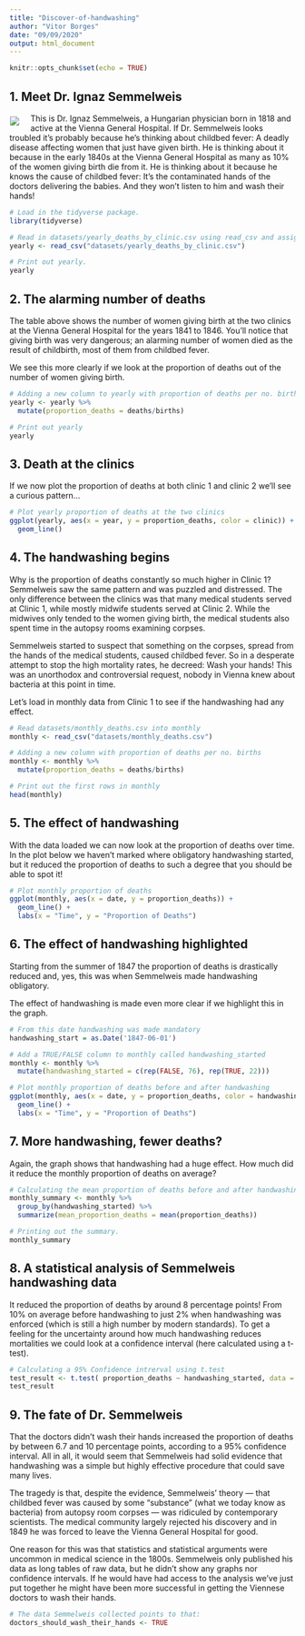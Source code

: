 ```yaml
---
title: "Discover-of-handwashing"
author: "Vitor Borges"
date: "09/09/2020"
output: html_document
---
```


```r
knitr::opts_chunk$set(echo = TRUE)
```

## **1. Meet Dr. Ignaz Semmelweis**

<p><img style="float: left;margin:5px 20px 5px 1px" src="C:\Users\clari\Documents\Vitor\DataCamp\Projects\Discover-of-handwashing\images\Ignaz-Semmelweis.jpg"></p>
<!--
<img style="float: left;margin:5px 20px 5px 1px" src="C:\Users\clari\Documents\Vitor\DataCamp\Projects\Discover-of-handwashing\images\Ignaz-Semmelweis.jpg">
-->
   
This is Dr. Ignaz Semmelweis, a Hungarian physician born in 1818 and active at the Vienna General Hospital. If Dr. Semmelweis looks troubled it's probably because he's thinking about childbed fever: A deadly disease affecting women that just have given birth. He is thinking about it because in the early 1840s at the Vienna General Hospital as many as 10% of the women giving birth die from it. He is thinking about it because he knows the cause of childbed fever: It's the contaminated hands of the doctors delivering the babies. And they won't listen to him and wash their hands!

```r

# Load in the tidyverse package.
library(tidyverse)

# Read in datasets/yearly_deaths_by_clinic.csv using read_csv and assign it to the variable yearly.
yearly <- read_csv("datasets/yearly_deaths_by_clinic.csv")

# Print out yearly.
yearly

```

## **2. The alarming number of deaths**

The table above shows the number of women giving birth at the two clinics at the Vienna General Hospital for the years 1841 to 1846. You'll notice that giving birth was very dangerous; an alarming number of women died as the result of childbirth, most of them from childbed fever.

We see this more clearly if we look at the proportion of deaths out of the number of women giving birth.

```r
# Adding a new column to yearly with proportion of deaths per no. births
yearly <- yearly %>% 
  mutate(proportion_deaths = deaths/births)

# Print out yearly
yearly
```

## **3. Death at the clinics**

If we now plot the proportion of deaths at both clinic 1 and clinic 2 we'll see a curious pattern…

```r
# Plot yearly proportion of deaths at the two clinics
ggplot(yearly, aes(x = year, y = proportion_deaths, color = clinic)) +
  geom_line()
```
## **4. The handwashing begins**

Why is the proportion of deaths constantly so much higher in Clinic 1? Semmelweis saw the same pattern and was puzzled and distressed. The only difference between the clinics was that many medical students served at Clinic 1, while mostly midwife students served at Clinic 2. While the midwives only tended to the women giving birth, the medical students also spent time in the autopsy rooms examining corpses.

Semmelweis started to suspect that something on the corpses, spread from the hands of the medical students, caused childbed fever. So in a desperate attempt to stop the high mortality rates, he decreed: Wash your hands! This was an unorthodox and controversial request, nobody in Vienna knew about bacteria at this point in time.

Let's load in monthly data from Clinic 1 to see if the handwashing had any effect.

```r
# Read datasets/monthly_deaths.csv into monthly
monthly <- read_csv("datasets/monthly_deaths.csv")

# Adding a new column with proportion of deaths per no. births
monthly <- monthly %>% 
  mutate(proportion_deaths = deaths/births)

# Print out the first rows in monthly
head(monthly)
```

## **5. The effect of handwashing**

With the data loaded we can now look at the proportion of deaths over time. In the plot below we haven't marked where obligatory handwashing started, but it reduced the proportion of deaths to such a degree that you should be able to spot it!

```r
# Plot monthly proportion of deaths
ggplot(monthly, aes(x = date, y = proportion_deaths)) +
  geom_line() +
  labs(x = "Time", y = "Proportion of Deaths")
```
## 6. **The effect of handwashing highlighted**

Starting from the summer of 1847 the proportion of deaths is drastically reduced and, yes, this was when Semmelweis made handwashing obligatory.

The effect of handwashing is made even more clear if we highlight this in the graph.

```r
# From this date handwashing was made mandatory
handwashing_start = as.Date('1847-06-01')

# Add a TRUE/FALSE column to monthly called handwashing_started
monthly <- monthly %>% 
  mutate(handwashing_started = c(rep(FALSE, 76), rep(TRUE, 22)))

# Plot monthly proportion of deaths before and after handwashing
ggplot(monthly, aes(x = date, y = proportion_deaths, color = handwashing_started)) +
  geom_line() +
  labs(x = "Time", y = "Proportion of Deaths")
```

## **7. More handwashing, fewer deaths?**

Again, the graph shows that handwashing had a huge effect. How much did it reduce the monthly proportion of deaths on average?

```r
# Calculating the mean proportion of deaths before and after handwashing
monthly_summary <- monthly %>% 
  group_by(handwashing_started) %>% 
  summarize(mean_proportion_deaths = mean(proportion_deaths))

# Printing out the summary.
monthly_summary
```

## **8. A statistical analysis of Semmelweis handwashing data**

It reduced the proportion of deaths by around 8 percentage points! From 10% on average before handwashing to just 2% when handwashing was enforced (which is still a high number by modern standards). To get a feeling for the uncertainty around how much handwashing reduces mortalities we could look at a confidence interval (here calculated using a t-test).

```r
# Calculating a 95% Confidence intrerval using t.test 
test_result <- t.test( proportion_deaths ~ handwashing_started, data = monthly)
test_result
```
## **9. The fate of Dr. Semmelweis**

That the doctors didn't wash their hands increased the proportion of deaths by between 6.7 and 10 percentage points, according to a 95% confidence interval. All in all, it would seem that Semmelweis had solid evidence that handwashing was a simple but highly effective procedure that could save many lives.

The tragedy is that, despite the evidence, Semmelweis' theory — that childbed fever was caused by some "substance" (what we today know as bacteria) from autopsy room corpses — was ridiculed by contemporary scientists. The medical community largely rejected his discovery and in 1849 he was forced to leave the Vienna General Hospital for good.

One reason for this was that statistics and statistical arguments were uncommon in medical science in the 1800s. Semmelweis only published his data as long tables of raw data, but he didn't show any graphs nor confidence intervals. If he would have had access to the analysis we've just put together he might have been more successful in getting the Viennese doctors to wash their hands.

```r
# The data Semmelweis collected points to that:
doctors_should_wash_their_hands <- TRUE
```

